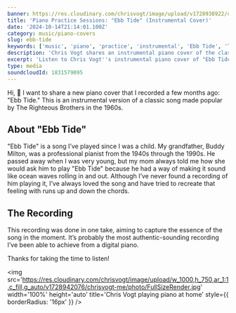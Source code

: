 ```yaml
---
banner: https://res.cloudinary.com/chrisvogt/image/upload/v1728938922/chrisvogt-me/thumbnails/ebb-tide-banner.webp
title: 'Piano Practice Sessions: "Ebb Tide" (Instrumental Cover)'
date: '2024-10-14T21:14:01.100Z'
category: music/piano-covers
slug: ebb-tide
keywords: ['music', 'piano', 'practice', 'instrumental', 'Ebb Tide', 'The Righteous Brothers']
description: 'Chris Vogt shares an instrumental piano cover of the classic song "Ebb Tide," originally performed by The Righteous Brothers.'
excerpt: 'Listen to Chris Vogt''s instrumental piano cover of "Ebb Tide," a timeless song made famous by The Righteous Brothers.'
type: media
soundcloudId: 1831579095
---
```



Hi, 👋 I want to share a new piano cover that I recorded a few months ago: "Ebb Tide." This is an instrumental version of a classic song made popular by The Righteous Brothers in the 1960s.

## About "Ebb Tide"

"Ebb Tide" is a song I’ve played since I was a child. My grandfather, Buddy Milton, was a professional pianist from the 1940s through the 1990s. He passed away when I was very young, but my mom always told me how she would ask him to play "Ebb Tide" because he had a way of making it sound like ocean waves rolling in and out. Although I’ve never found a recording of him playing it, I’ve always loved the song and have tried to recreate that feeling with runs up and down the chords.

## The Recording

This recording was done in one take, aiming to capture the essence of the song in the moment. It’s probably the most authentic-sounding recording I’ve been able to achieve from a digital piano.

Thanks for taking the time to listen!

<img
  src='https://res.cloudinary.com/chrisvogt/image/upload/w_1000,h_750,ar_1:1,c_fill,g_auto/v1728942076/chrisvogt-me/photo/FullSizeRender.jpg'
  width='100%'
  height='auto'
  title='Chris Vogt playing piano at home'
  style={{ borderRadius: '16px' }}
/>
